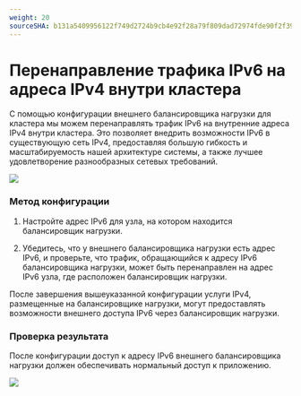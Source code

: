 ```yaml
---
weight: 20
sourceSHA: b131a5409956122f749d2724b9cb4e92f28a79f809dad72974fde90f2f398abe
---
```


# Перенаправление трафика IPv6 на адреса IPv4 внутри кластера

С помощью конфигурации внешнего балансировщика нагрузки для кластера мы можем перенаправлять трафик IPv6 на внутренние адреса IPv4 внутри кластера. Это позволяет внедрить возможности IPv6 в существующую сеть IPv4, предоставляя большую гибкость и масштабируемость нашей архитектуре системы, а также лучшее удовлетворение разнообразных сетевых требований.

![](../../../../en/configure/networking/assets/albipv6.png)

### Метод конфигурации

1. Настройте адрес IPv6 для узла, на котором находится балансировщик нагрузки.

2. Убедитесь, что у внешнего балансировщика нагрузки есть адрес IPv6, и проверьте, что трафик, обращающийся к адресу IPv6 балансировщика нагрузки, может быть перенаправлен на адрес IPv6 узла, где расположен балансировщик нагрузки.

После завершения вышеуказанной конфигурации услуги IPv4, размещенные на балансировщике нагрузки, могут предоставлять возможности внешнего доступа IPv6 через балансировщик нагрузки.

### Проверка результата

После конфигурации доступ к адресу IPv6 внешнего балансировщика нагрузки должен обеспечивать нормальный доступ к приложению.

![](../../../../en/configure/networking/assets/albipv6ipv4.png)
